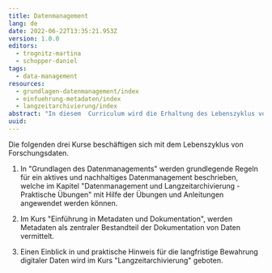 ```yaml
---
title: Datenmanagement
lang: de
date: 2022-06-22T13:35:21.953Z
version: 1.0.0
editors:
  - trognitz-martina
  - schopper-daniel
tags:
  - data-management
resources:
  - grundlagen-datenmanagement/index
  - einfuehrung-metadaten/index
  - langzeitarchivierung/index
abstract: "In diesem  Curriculum wird die Erhaltung des Lebenszyklus von geisteswissenschaftlichen (Forschungs-)Daten thematisiert. Schwerpunkte sind Datenmanagement, Metadaten und Langzeitarchivierung."
uuid:
---
```

Die folgenden drei Kurse beschäftigen sich mit dem Lebenszyklus von Forschungsdaten.

1. In "Grundlagen des Datenmanagements" werden grundlegende Regeln für ein aktives und nachhaltiges Datenmanagement beschrieben, welche im Kapitel "Datenmanagement und Langzeitarchivierung - Praktische Übungen" mit Hilfe der Übungen und Anleitungen angewendet werden können.

2. Im Kurs "Einführung in Metadaten und Dokumentation", werden Metadaten als zentraler Bestandteil der Dokumentation von Daten vermittelt.

3. Einen Einblick in und praktische Hinweis für die langfristige Bewahrung digitaler Daten wird im Kurs "Langzeitarchivierung" geboten.
